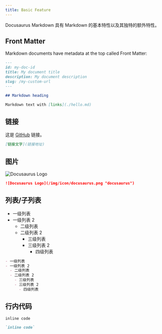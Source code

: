 ```yaml
---
title: Basic Feature
---
```


Docusaurus Markdown 具有 Markdown 的基本特性以及其独特的额外特性。

## Front Matter

Markdown documents have metadata at the top called Front Matter:

```markdown
---
id: my-doc-id
title: My document title
description: My document description
slug: /my-custom-url
---

## Markdown heading

Markdown text with [links](./hello.md)
```

## 链接

这是 [GitHub](https://github.com/recallwei/) 链接。

```markdown
[链接文字](链接地址)
```

## 图片

![Docusaurus Logo](/img/icon/docusaurus.png "docusaurus")

```markdown
![Docusaurus Logo](/img/icon/docusaurus.png "docusaurus")
```

## 列表/子列表

- 一级列表
- 一级列表 2
  - 二级列表
  - 二级列表 2
    - 三级列表
    - 三级列表 2
      - 四级列表

```markdown
- 一级列表
- 一级列表 2
  - 二级列表
  - 二级列表 2
    - 三级列表
    - 三级列表 2
      - 四级列表
```

## 行内代码

`inline code`

```markdown
`inline code`
```
